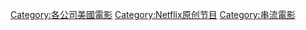 {{Cat more|Netflix}}

{{DEFAULTSORT:Netflix}}
[[Category:各公司美國電影|Category:各公司美國電影]]
[[Category:Netflix原创节目|Category:Netflix原创节目]]
[[Category:串流電影|Category:串流電影]]